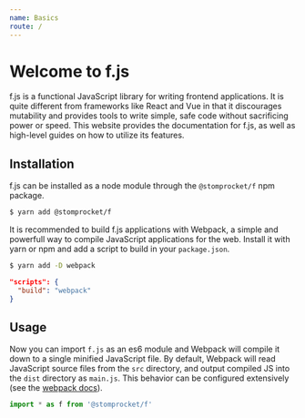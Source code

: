 ```yaml
---
name: Basics
route: /
---
```


# Welcome to f.js

f.js is a functional JavaScript library for writing frontend applications.
It is quite different from frameworks like React and Vue in that it
discourages mutability and provides tools to write simple, safe code without
sacrificing power or speed. This website provides the documentation for f.js,
as well as high-level guides on how to utilize its features.

## Installation

f.js can be installed as a node module through the `@stomprocket/f` npm package.
```sh
$ yarn add @stomprocket/f
```

It is recommended to build f.js applications with Webpack, a simple and
powerfull way to compile JavaScript applications for the web. Install it
with yarn or npm and add a script to build in your `package.json`.

```sh
$ yarn add -D webpack
```

```json
"scripts": {
  "build": "webpack"
}
```

## Usage

Now you can import `f.js` as an es6 module and Webpack will compile it down
to a single minified JavaScript file. By default, Webpack will read JavaScript
source files from the `src` directory, and output compiled JS into the `dist`
directory as `main.js`. This behavior can be configured extensively (see the
[webpack docs](https://webpack.js.org/)).

```js
import * as f from '@stomprocket/f'
```
